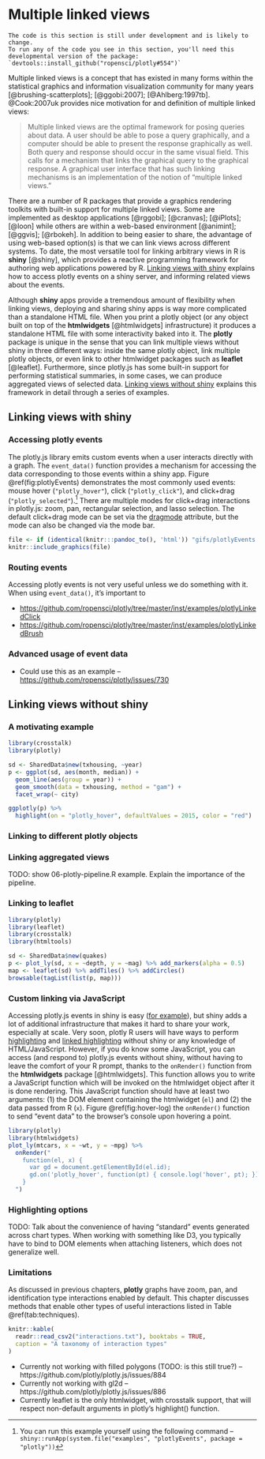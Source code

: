 # Multiple linked views

```block
The code is this section is still under development and is likely to change.
To run any of the code you see in this section, you'll need this developmental version of the package:
`devtools::install_github("ropensci/plotly#554")`
```

Multiple linked views is a concept that has existed in many forms within the statistical graphics and information visualization community for many years [@brushing-scatterplots]; [@ggobi:2007]; [@Ahlberg:1997tb]. @Cook:2007uk provides nice motivation for and definition of multiple linked views:

> Multiple linked views are the optimal framework for posing queries about data. A user should be able to pose a query graphically, and a computer should be able to present the response graphically as well. Both query and response should occur in the same visual field. This calls for a mechanism that links the graphical query to the graphical response. A graphical user interface that has such linking mechanisms is an implementation of the notion of "multiple linked views."

There are a number of R packages that provide a graphics rendering toolkits with built-in support for multiple linked views. Some are implemented as desktop applications [@rggobi]; [@cranvas]; [@iPlots]; [@loon] while others are within a web-based environment [@animint]; [@ggvis]; [@rbokeh]. In addition to being easier to share, the advantage of using web-based option(s) is that we can link views across different systems. To date, the most versatile tool for linking arbitrary views in R is **shiny** [@shiny], which provides a reactive programming framework for authoring web applications powered by R. [Linking views with shiny](#linking-views-with-shiny) explains how to access plotly events on a shiny server, and informing related views about the events.  

Although **shiny** apps provide a tremendous amount of flexibility when linking views, deploying and sharing shiny apps is way more complicated than a standalone HTML file. When you print a plotly object (or any object built on top of the **htmlwidgets** [@htmlwidgets] infrastructure) it produces a standalone HTML file with some interactivity baked into it. The **plotly** package is unique in the sense that you can link multiple views without shiny in three different ways: inside the same plotly object, link multiple plotly objects, or even link to other htmlwidget packages such as **leaflet** [@leaflet]. Furthermore, since plotly.js has some built-in support for performing statistical summaries, in some cases, we can produce aggregated views of selected data. [Linking views without shiny](#linking-views-with-shiny) explains this framework in detail through a series of examples.

## Linking views with shiny

### Accessing plotly events

The plotly.js library emits custom events when a user interacts directly with a graph. The `event_data()` function provides a mechanism for accessing the data corresponding to those events within a shiny app. Figure \@ref(fig:plotlyEvents) demonstrates the most commonly used events: mouse hover (`"plotly_hover"`), click (`"plotly_click"`), and click+drag (`"plotly_selected"`).^[You can run this example yourself using the following command -- `shiny::runApp(system.file("examples", "plotlyEvents", package = "plotly"))`] There are multiple modes for click+drag interactions in plotly.js: zoom, pan, rectangular selection, and lasso selection. The default click+drag mode can be set via the [dragmode](https://plot.ly/r/reference/#layout-dragmode) attribute, but the mode can also be changed via the mode bar. 

```r
file <- if (identical(knitr:::pandoc_to(), 'html')) "gifs/plotlyEvents.gif" else "images/plotlyEvents.png"
knitr::include_graphics(file)
```

### Routing events

Accessing plotly events is not very useful unless we do something with it. When using `event_data()`, it's important to 

* <https://github.com/ropensci/plotly/tree/master/inst/examples/plotlyLinkedClick>
* <https://github.com/ropensci/plotly/tree/master/inst/examples/plotlyLinkedBrush>

### Advanced usage of event data

* Could use this as an example -- <https://github.com/ropensci/plotly/issues/730>



## Linking views without shiny

### A motivating example

```r
library(crosstalk)
library(plotly)

sd <- SharedData$new(txhousing, ~year)
p <- ggplot(sd, aes(month, median)) +
  geom_line(aes(group = year)) + 
  geom_smooth(data = txhousing, method = "gam") + 
  facet_wrap(~ city)

ggplotly(p) %>%
  highlight(on = "plotly_hover", defaultValues = 2015, color = "red")
```


### Linking to different plotly objects

### Linking aggregated views

TODO: show 06-plotly-pipeline.R example. Explain the importance of the pipeline.

### Linking to leaflet

```r
library(plotly)
library(leaflet)
library(crosstalk)
library(htmltools)

sd <- SharedData$new(quakes)
p <- plot_ly(sd, x = ~depth, y = ~mag) %>% add_markers(alpha = 0.5)
map <- leaflet(sd) %>% addTiles() %>% addCircles()
browsable(tagList(list(p, map)))
```

### Custom linking via JavaScript

Accessing plotly.js events in shiny is easy ([for example](https://plot.ly/r/shiny-tutorial/)), but shiny adds a lot of additional infrastructure that makes it hard to share your work, especially at scale. Very soon, plotly R users will have ways to perform [highlighting](https://cpsievert.github.io/plotly_book/highlighting.html) and [linked highlighting](https://cpsievert.github.io/plotly_book/linked-highlighting.html) without shiny or any knowledge of HTML/JavaScript. However, if you do know some JavaScript, you can access (and respond to) plotly.js events without shiny, without having to leave the comfort of your R prompt, thanks to the `onRender()` function from the **htmlwidgets** package [@htmlwidgets]. This function allows you to write a JavaScript function which will be invoked on the htmlwidget object after it is done rendering. This JavaScript function should have at least two arguments: (1) the DOM element containing the htmlwidget (`el`) and (2) the data passed from R (`x`). Figure \@ref(fig:hover-log) the `onRender()` function to send "event data" to the browser's console upon hovering a point.

```r
library(plotly)
library(htmlwidgets)
plot_ly(mtcars, x = ~wt, y = ~mpg) %>%
  onRender("
    function(el, x) {
      var gd = document.getElementById(el.id);
      gd.on('plotly_hover', function(pt) { console.log('hover', pt); });
    }
  ")
```


### Highlighting options

TODO: Talk about the convenience of having "standard" events generated across chart types. When working with something like D3, you typically have to bind to DOM elements when attaching listeners, which does not generalize well.

### Limitations

As discussed in previous chapters, **plotly** graphs have zoom, pan, and identification type interactions enabled by default. This chapter discusses methods that enable other types of useful interactions listed in Table \@ref(tab:techniques).

```r
knitr::kable(
  readr::read_csv2("interactions.txt"), booktabs = TRUE,
  caption = "A taxonomy of interaction types"
)
```

* Currently not working with filled polygons (TODO: is this still true?) -- https://github.com/plotly/plotly.js/issues/884
* Currently not working with gl2d -- https://github.com/plotly/plotly.js/issues/886
* Currently leaflet is the only htmlwidget, with crosstalk support, that will respect non-default arguments in plotly's highlight() function.
